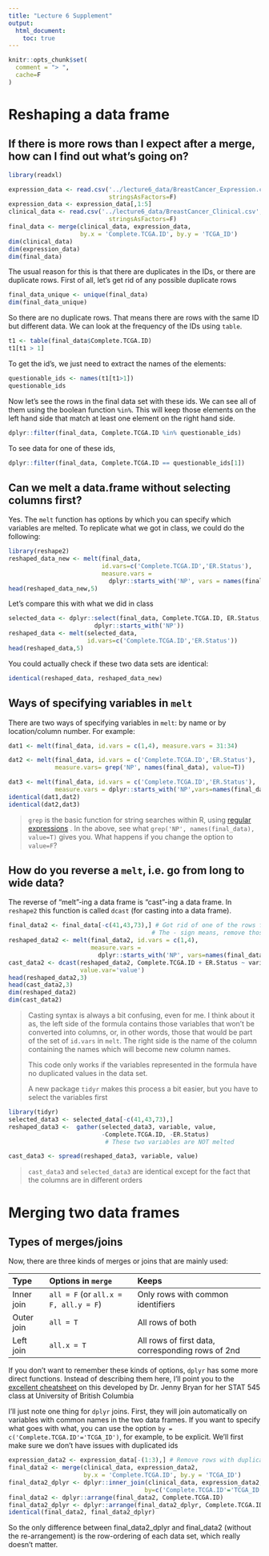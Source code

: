 ```yaml
---
title: "Lecture 6 Supplement"
output: 
  html_document:
    toc: true
---
```


```r
knitr::opts_chunk$set(
  comment = "> ",
  cache=F
)
```

# Reshaping a data frame
## If there is more rows than I expect after a merge, how can I find out what's going on?


```r
library(readxl)

expression_data <- read.csv('../lecture6_data/BreastCancer_Expression.csv', 
                            stringsAsFactors=F)
expression_data <- expression_data[,1:5]
clinical_data <- read.csv('../lecture6_data/BreastCancer_Clinical.csv',
                            stringsAsFactors=F)
final_data <- merge(clinical_data, expression_data, 
                    by.x = 'Complete.TCGA.ID', by.y = 'TCGA_ID')
dim(clinical_data)
dim(expression_data)
dim(final_data)
```

The usual reason for this is that there are duplicates in the IDs, or there are duplicate rows. First of all, let's get rid of any possible duplicate rows

```r
final_data_unique <- unique(final_data)
dim(final_data_unique)
```

So there are no duplicate rows. That means there are rows with the same ID but different data. We can look at the frequency of the IDs using `table`. 

```r
t1 <- table(final_data$Complete.TCGA.ID)
t1[t1 > 1]
```
To get the id's, we just need to extract the names of the elements:

```r
questionable_ids <- names(t1[t1>1])
questionable_ids
```
Now let's see the rows in the final data set with these ids. We can see all of them using the boolean function `%in%`. This will keep those elements on the left hand side that match at least one element on the right hand side. 

```r
dplyr::filter(final_data, Complete.TCGA.ID %in% questionable_ids)
```
To see data for one of these ids, 
```r
dplyr::filter(final_data, Complete.TCGA.ID == questionable_ids[1])
```

## Can we melt a data.frame without selecting columns first?

Yes. The `melt` function has options by which you can specify which variables are melted. To replicate what we got in class, we could do the following:
```r
library(reshape2)
reshaped_data_new <- melt(final_data, 
                          id.vars=c('Complete.TCGA.ID','ER.Status'), 
                          measure.vars = 
                            dplyr::starts_with('NP', vars = names(final_data)))
head(reshaped_data_new,5)
```

Let's compare this with what we did in class
```r
selected_data <- dplyr::select(final_data, Complete.TCGA.ID, ER.Status, 
                        dplyr::starts_with('NP'))
reshaped_data <- melt(selected_data, 
                      id.vars=c('Complete.TCGA.ID','ER.Status'))
head(reshaped_data,5)
```

You could actually check if these two data sets are identical:
```r
identical(reshaped_data, reshaped_data_new)
```

## Ways of specifying variables in `melt`

There are two ways of specifying variables in `melt`: by name or by location/column number. For example:

```r
dat1 <- melt(final_data, id.vars = c(1,4), measure.vars = 31:34)

dat2 <- melt(final_data, id.vars = c('Complete.TCGA.ID','ER.Status'), 
             measure.vars= grep('NP', names(final_data), value=T))

dat3 <- melt(final_data, id.vars = c('Complete.TCGA.ID','ER.Status'),
             measure.vars = dplyr::starts_with('NP',vars=names(final_data)))
identical(dat1,dat2)
identical(dat2,dat3)
```

> `grep` is the basic function for string searches within R, using [regular expressions](http://www.regular-expressions.info) . In the above, see what `grep('NP', names(final_data), value=T)` gives you. What happens if you change the option to `value=F`?

## How do you reverse a `melt`, i.e. go from long to wide data?

The reverse of "melt"-ing a data frame is "cast"-ing a data frame. In `reshape2` this function is called `dcast` (for casting into a data frame). 

```r
final_data2 <- final_data[-c(41,43,73),] # Got rid of one of the rows for each of the duplicated ids
                                        # The - sign means, remove those elements
reshaped_data2 <- melt(final_data2, id.vars = c(1,4), 
                       measure.vars = 
                         dplyr::starts_with('NP', vars=names(final_data2)))
cast_data2 <- dcast(reshaped_data2, Complete.TCGA.ID + ER.Status ~ variable, 
                    value.var='value')
head(reshaped_data2,3)
head(cast_data2,3)
dim(reshaped_data2)
dim(cast_data2)
```

> Casting syntax is always a bit confusing, even for me. I think about it as, the left side of the formula contains those variables that won't be converted into columns, or, in other words, those that would be part of the set of `id.vars` in `melt`. The right side is the name of the column containing the names which will become new column names.
>   
> This code only works if the variables represented in the formula have no duplicated values in the data set. 
> 
> A new package `tidyr` makes this process a bit easier, but you have to select the variables first

```r
library(tidyr)
selected_data3 <- selected_data[-c(41,43,73),]
reshaped_data3 <-  gather(selected_data3, variable, value, 
                          -Complete.TCGA.ID, -ER.Status) 
                           # These two variables are NOT melted

cast_data3 <- spread(reshaped_data3, variable, value)
```
> `cast_data3` and `selected_data3` are identical except for the fact that the columns are in different orders

# Merging two data frames

## Types of merges/joins

Now, there are three kinds of merges or joins that are mainly used:

Type                 Options in `merge`                     Keeps
-------------------- -------------------------------------- ---------------------
Inner join           `all = F` (or `all.x = F, all.y = F`)  Only rows with common identifiers
Outer join           `all = T`                              All rows of both
Left join            `all.x = T`                            All rows of first data, corresponding rows of 2nd

If you don't want to remember these kinds of options, `dplyr` has some more direct functions. Instead of describing them here, I'll point you to the [excellent cheatsheet](http://stat545.com/bit001_dplyr-cheatsheet.html) on this developed by Dr. Jenny Bryan for her STAT 545 class at University of British Columbia

I'll just note one thing for `dplyr` joins. First, they will join automatically on variables with common names in the two data frames. If you want to specify what goes with what, you can use the option `by = c('Complete.TCGA.ID'='TCGA_ID')`, for example, to be explicit. We'll first make sure we don't have issues with duplicated ids

```r
expression_data2 <- expression_data[-(1:3),] # Remove rows with duplicate ids
final_data2 <- merge(clinical_data, expression_data2,
                     by.x = 'Complete.TCGA.ID', by.y = 'TCGA_ID')
final_data2_dplyr <- dplyr::inner_join(clinical_data, expression_data2, 
                                      by=c('Complete.TCGA.ID'='TCGA_ID'))
final_data2 <- dplyr::arrange(final_data2, Complete.TCGA.ID)
final_data2_dplyr <- dplyr::arrange(final_data2_dplyr, Complete.TCGA.ID)
identical(final_data2, final_data2_dplyr)
```

So the only difference between final_data2_dplyr and final_data2 (without the re-arrangement) is the row-ordering of each data set, which really doesn't matter. 

